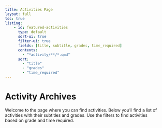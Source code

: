 ```yaml
---
title: Activities Page
layout: full
toc: true
listing:
    - id: featured-activities
      type: default
      sort-ui: true
      filter-ui: true
      fields: [title, subtitle, grades, time_required]
      contents:
        - "*activity/**/*.qmd"
      sort:
        - "title"
        - "grades"
        - "time_required"
---
```


# Activity Archives

Welcome to the page where you can find activities. Below you'll find a list of activities with their subtitles and grades. Use the filters to find activities based on grade and time required.

